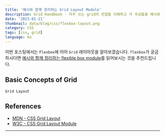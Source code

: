 ```yaml
---
title: '예시와 함께 정리하는 Grid Layout Module'
description: Grid Handbook - 자주 쓰는 grid의 컨셉을 이해하고 각 속성들을 예시와 함께 정리해봅시다.
date: '2023-01-21'
thumbnail: data/blog/css/flexbox-layout.png
category: CSS
tags: [css, grid]
language: ko
---
```



이번 포스팅에서는 `Flexbox`에 이어 `Grid` 레이아웃을 알아보겠습니다. `flexbox`가 궁금하시다면 [예시와 함께 정리하는 flexible box module](/blog/posts/css/예시와-함께-정리하는-flexible-box-module)를 읽어보시는 것을 추천드립니다.

## Basic Concepts of Grid

`Grid Layout`

<SandBox>
  <Grid.Display />
</SandBox>

## References

- [MDN - CSS Grid Layout](https://developer.mozilla.org/en-US/docs/Web/CSS/CSS_Grid_Layout)
- [W3C - CSS Grid Layout Module](https://www.w3.org/TR/css-grid-2/)

---
